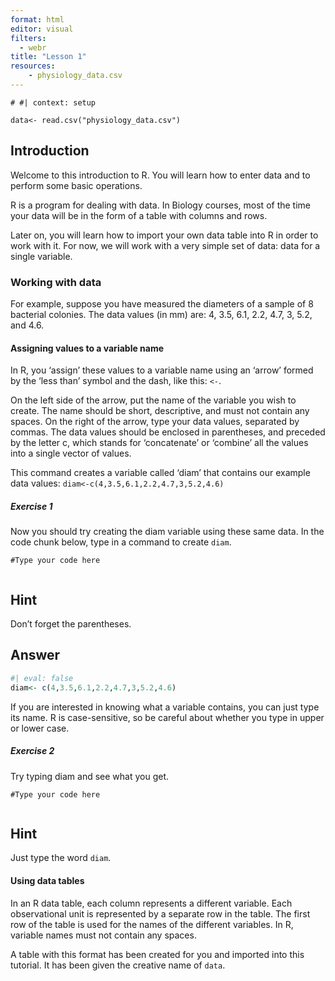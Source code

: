 ```yaml
---
format: html
editor: visual
filters: 
  - webr
title: "Lesson 1"
resources: 
    - physiology_data.csv
---
```


```webr-r
# #| context: setup

data<- read.csv("physiology_data.csv")

```

## Introduction

Welcome to this introduction to R. You will learn how to enter data and to perform some basic operations. 

R is a program for dealing with data. In Biology courses, most of the time your data will be in the form of a table with columns and rows.

Later on, you will learn how to import your own data table into R in order to work with it. For now, we will work with a very simple set of data: data for a single variable.

### Working with data

For example, suppose you have measured the diameters of a sample of 8 bacterial colonies. The data values (in mm) are: 4, 3.5, 6.1, 2.2, 4.7, 3, 5.2, and 4.6.

#### Assigning values to a variable name

In R, you 'assign' these values to a variable name using an 'arrow' formed by the 'less than' symbol and the dash, like this: `<-`. 

On the left side of the arrow, put the name of the variable you wish to create. The name should be short, descriptive, and must not contain any spaces. On the right of the arrow, type your data values, separated by commas. The data values should be enclosed in parentheses, and preceded by the letter c, which stands for 'concatenate' or 'combine' all the values into a single vector of values. 

This command creates a variable called 'diam' that contains our example data values: `diam<-c(4,3.5,6.1,2.2,4.7,3,5.2,4.6)`

##### Exercise 1

Now you should try creating the diam variable using these same data. In the code chunk below, type in a command to create `diam`. 

```webr-r
#Type your code here


```

::: {.callout-tip collapse="true" icon="false"}
## Hint

Don't forget the parentheses.

:::

::: {.callout-note collapse="true" icon="false"}
## Answer

```r
#| eval: false
diam<- c(4,3.5,6.1,2.2,4.7,3,5.2,4.6)
```

:::

If you are interested in knowing what a variable contains, you can just type its name. R is case-sensitive, so be careful about whether you type in upper or lower case.

##### Exercise 2

Try typing diam and see what you get.

```webr-r
#Type your code here


```

::: {.callout-tip collapse="true" icon="false"}
## Hint

Just type the word `diam`. 
:::

#### Using data tables

In an R data table, each column represents a different variable. Each observational unit is represented by a separate row in the table. The first row of the table is used for the names of the different variables. In R, variable names must not contain any spaces.

A table with this format has been created for you and imported into this tutorial. It has been given the creative name of `data`.

